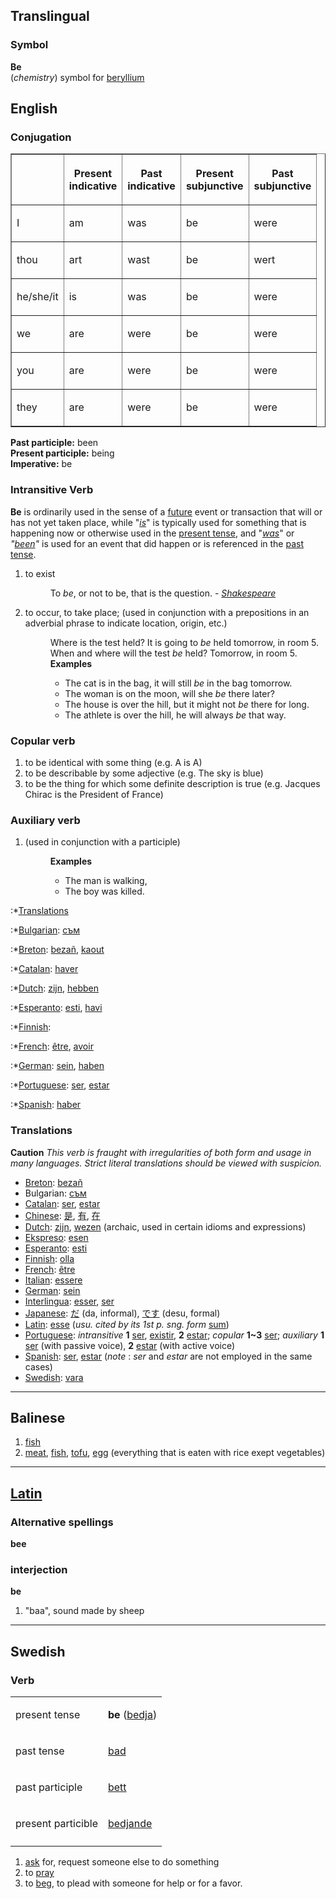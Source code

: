 ==Translingual==
===Symbol===

'''Be'''<br>(''chemistry'') symbol for [[beryllium]]

==English==
===Conjugation===
<table border=1>
<tr><th>  <th>Present<br>indicative<th>Past<br>indicative
<th>Present<br>subjunctive<th>Past<br>subjunctive</tr>
<tr><td>I</td><td>am</td><td>was</td><td>be</td><td>were</td>
<tr><td>thou</td><td>art</td><td>wast</td><td>be</td><td>wert</td>
<tr><td>he/she/it</td><td>is</td><td>was</td><td>be</td><td>were</td>
<tr><td>we</td><td>are</td><td>were</td><td>be</td><td>were</td>
<tr><td>you</td><td>are</td><td>were</td><td>be</td><td>were</td>
<tr><td>they</td><td>are</td><td>were</td><td>be</td><td>were</td>
</table>
'''Past participle:''' been<br>
'''Present participle:''' being<br>
'''Imperative:''' be
===Intransitive Verb===

'''Be''' is ordinarily used in the sense of a [[future]] event or transaction that will or has not yet taken place, while "''[[is]]''" is typically used for something that is happening now or otherwise used in the [[present tense]], and "''[[was]]''" or ''"[[been]]"'' is used for an event that did happen or is referenced in the [[past tense]].  

#to exist 
#:To ''be'', or not to be, that is the question. - ''[[Shakespeare]]''
#to occur, to take place; (used in conjunction with a prepositions in an adverbial phrase to indicate location, origin, etc.) 
#:Where is the test held?  It is going to ''be'' held tomorrow, in room 5.
#:When and where will the test ''be'' held? Tomorrow, in room 5.
#:'''Examples'''
#:*The cat is in the bag, it will still ''be'' in the bag tomorrow.
#:*The woman is on the moon, will she ''be'' there later?
#:*The house is over the hill, but it might not ''be'' there for long.
#:*The athlete is over the hill, he will always ''be'' that way.

===Copular verb===
#to be identical with some thing (e.g. A is A) 
#to be describable by some adjective (e.g. The sky is blue)
#to be the thing for which some definite description is true (e.g. Jacques Chirac is the President of France)
===Auxiliary verb===
#(used in conjunction with a participle)
#:'''Examples'''
#:*The man is walking, 
#:*The boy was killed.

:*[[Translation]]s
:*[[Bulgarian]]: [[съм]]
:*[[Breton]]: [[bezañ]], [[kaout]]
:*[[Catalan]]: [[haver]]
:*[[Dutch]]: [[zijn]], [[hebben]]
:*[[Esperanto]]: [[esti]], [[havi]]
:*[[Finnish]]: [[]]
:*[[French]]: [[être]], [[avoir]]
:*[[German]]: [[sein]], [[haben]]
:*[[Portuguese]]: [[ser]], [[estar]]
:*[[Spanish]]: [[haber]]

===Translations===
'''Caution''' ''This verb is fraught with irregularities of both form and usage in many languages.  Strict literal translations should be viewed with suspicion.''
*[[Breton]]: [[bezañ]]
* Bulgarian: [[съм]]
*[[Catalan]]: [[ser]], [[estar]]
*[[Chinese]]: [[是]], [[有]], [[在]]
*[[Dutch]]: [[zijn]], [[wezen]] (archaic, used in certain idioms and expressions)
*[[Ekspreso]]: [[esen]]
*[[Esperanto]]: [[esti]]
*[[Finnish]]: [[olla]]
*[[French]]: [[être]]
*[[Italian]]: [[essere]]
*[[German]]: [[sein]]
*[[Interlingua]]: [[esser]], [[ser]] 
*[[Japanese]]: [[だ]] (da, informal), [[です]] (desu, formal)
*[[Latin]]: [[esse]] (''usu. cited by its 1st p. sng. form'' [[sum]])
*[[Portuguese]]: ''intransitive'' '''1''' [[ser]], [[existir]], '''2''' [[estar]]; ''copular'' '''1~3''' [[ser]]; ''auxiliary'' '''1''' [[ser]] (with passive voice), '''2''' [[estar]] (with active voice)
*[[Spanish]]: [[ser]], [[estar]] (''note'' : ''ser'' and ''estar'' are not employed in the same cases)
*[[Swedish]]: [[vara]]
----

== Balinese ==

# [[fish]]
# [[meat]], [[fish]], [[tofu]], [[egg]] (everything that is eaten with rice exept vegetables)
----

==[[Latin]]==
===Alternative spellings===
'''bee'''
===interjection===
'''be'''

# "baa", sound made by sheep

----
==Swedish==
===Verb===

{| border="1"
|--
|present tense || '''be''' ([[bedja]])
|--
|past tense || [[bad]]
|--
|past participle || [[bett]]
|--
|present particible || [[bedjande]]
|--
|}


# [[ask]] for, request someone else to do something
# to [[pray]]
# to [[beg]], to plead with someone for help or for a favor.